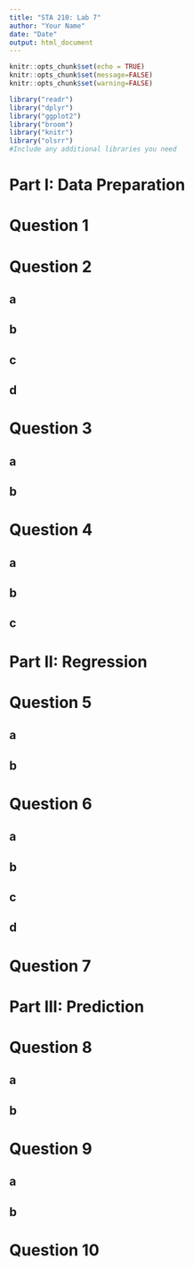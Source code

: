 ```yaml
---
title: "STA 210: Lab 7"
author: "Your Name"
date: "Date"
output: html_document
---
```


```r
knitr::opts_chunk$set(echo = TRUE)
knitr::opts_chunk$set(message=FALSE)
knitr::opts_chunk$set(warning=FALSE)
```

```r
library("readr")
library("dplyr")
library("ggplot2")
library("broom")
library("knitr")
library("olsrr")
#Include any additional libraries you need
```

# Part I: Data Preparation

# Question 1



# Question 2

## a


## b


## c


## d


# Question 3

## a


## b


# Question 4

## a


## b


## c




# Part II: Regression

# Question 5

## a


## b


# Question 6

## a


## b


## c


## d



# Question 7



# Part III: Prediction

# Question 8

## a


## b



# Question 9

## a


## b



# Question 10


